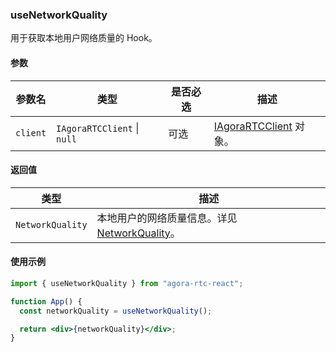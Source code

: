 ### useNetworkQuality

用于获取本地用户网络质量的 Hook。

#### 参数

| 参数名   | 类型                                    | 是否必选 | 描述                                                                                                                                          |
| -------- | --------------------------------------- | -------- | --------------------------------------------------------------------------------------------------------------------------------------------- |
| `client` | `IAgoraRTCClient` &VerticalLine; `null` | 可选     | [IAgoraRTCClient](https://docportal.shengwang.cn/cn/live-streaming-premium-4.x/API%20Reference/web_ng/interfaces/iagorartcclient.html) 对象。 |

#### 返回值

| 类型             | 描述                                                                                                                                                             |
| ---------------- | ---------------------------------------------------------------------------------------------------------------------------------------------------------------- |
| `NetworkQuality` | 本地用户的网络质量信息。详见 [NetworkQuality](https://docportal.shengwang.cn/cn/live-streaming-premium-4.x/API%20Reference/web_ng/globals.html#networkquality)。 |

#### 使用示例

```jsx
import { useNetworkQuality } from "agora-rtc-react";

function App() {
  const networkQuality = useNetworkQuality();

  return <div>{networkQuality}</div>;
}
```
